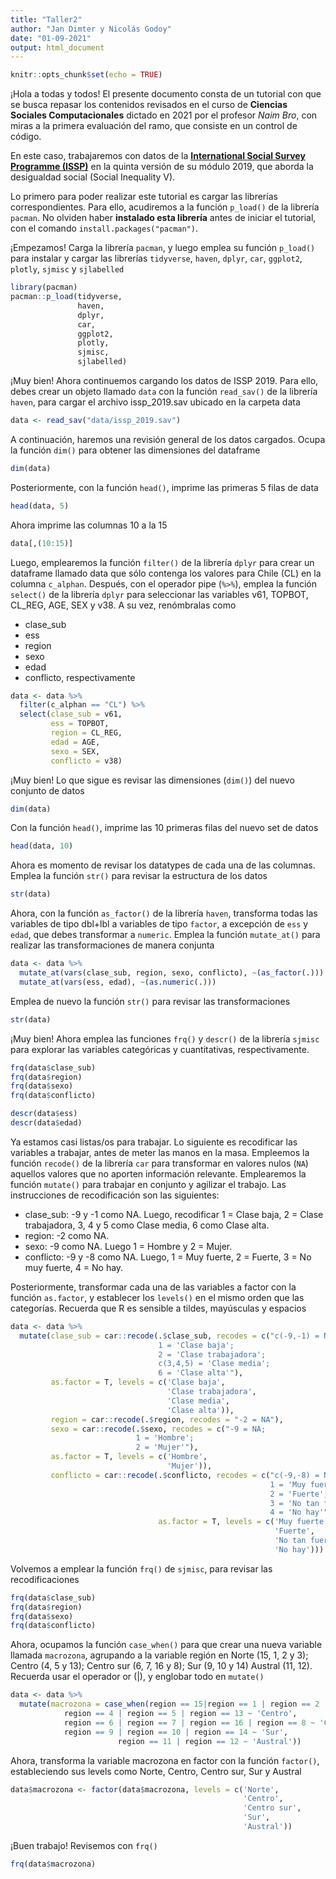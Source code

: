 ```yaml
---
title: "Taller2"
author: "Jan Dimter y Nicolás Godoy"
date: "01-09-2021"
output: html_document
---
```


```r
knitr::opts_chunk$set(echo = TRUE)
```

¡Hola a todas y todos! El presente documento consta de un tutorial con que se busca repasar los contenidos revisados en el curso de **Ciencias Sociales Computacionales** dictado en 2021 por el profesor _Naim Bro_, con miras a la primera evaluación del ramo, que consiste en un control de código. 

En este caso, trabajaremos con datos de la [**International Social Survey Programme (ISSP)**](http://w.issp.org/data-download/by-year/) en la quinta versión de su módulo 2019, que aborda la desigualdad social (Social Inequality V).

Lo primero para poder realizar este tutorial es cargar las librerías correspondientes. Para ello, acudiremos a la función `p_load()` de la librería `pacman`. No olviden haber **instalado esta librería** antes de iniciar el tutorial, con el comando `install.packages("pacman")`.

¡Empezamos! Carga la librería `pacman`, y luego emplea su función `p_load()` para instalar y cargar las librerías `tidyverse`, `haven`, `dplyr`, `car`, `ggplot2`, `plotly`, `sjmisc` y `sjlabelled`

```r
library(pacman)
pacman::p_load(tidyverse,
               haven,
               dplyr, 
               car,
               ggplot2,
               plotly,
               sjmisc,
               sjlabelled)
```

¡Muy bien! Ahora continuemos cargando los datos de ISSP 2019. Para ello, debes crear un objeto llamado `data` con la función `read_sav()` de la librería `haven`, para cargar el archivo issp_2019.sav ubicado en la carpeta data

```r
data <- read_sav("data/issp_2019.sav")
```

A continuación, haremos una revisión general de los datos cargados. Ocupa la función `dim()` para obtener las dimensiones del dataframe

```r
dim(data)
```

Posteriormente, con la función `head()`, imprime las primeras 5 filas de data

```r
head(data, 5)
```

Ahora imprime las columnas 10 a la 15

```r
data[,(10:15)]
```

Luego, emplearemos la función `filter()` de la librería `dplyr` para crear un dataframe llamado data que sólo contenga los valores para Chile (CL) en la columna `c_alphan`. Después, con el operador pipe (`%>%`), emplea la función `select()` de la librería `dplyr` para seleccionar las variables v61, TOPBOT, CL_REG, AGE, SEX y v38. A su vez, renómbralas como

- clase_sub
- ess
- region
- sexo
- edad
- conflicto, respectivamente

```r
data <- data %>% 
  filter(c_alphan == "CL") %>% 
  select(clase_sub = v61,
         ess = TOPBOT,
         region = CL_REG,
         edad = AGE,
         sexo = SEX,
         conflicto = v38)
```

¡Muy bien! Lo que sigue es revisar las dimensiones (`dim()`) del nuevo conjunto de datos

```r
dim(data)
```

Con la función `head()`, imprime las 10 primeras filas del nuevo set de datos

```r
head(data, 10)
```

Ahora es momento de revisar los datatypes de cada una de las columnas. Emplea la función `str()` para revisar la estructura de los datos

```r
str(data)
```

Ahora, con la función `as_factor()` de la librería `haven`, transforma todas las variables de tipo dbl+lbl a variables de tipo `factor`, a excepción de `ess` y `edad`, que debes transformar a `numeric`. Emplea la función `mutate_at()` para realizar las transformaciones de manera conjunta

```r
data <- data %>% 
  mutate_at(vars(clase_sub, region, sexo, conflicto), ~(as_factor(.))) %>% 
  mutate_at(vars(ess, edad), ~(as.numeric(.)))
```

Emplea de nuevo la función `str()` para revisar las transformaciones

```r
str(data)
```

¡Muy bien! Ahora emplea las funciones `frq()` y `descr()` de la librería `sjmisc` para explorar las variables categóricas y cuantitativas, respectivamente. 

```r
frq(data$clase_sub)
frq(data$region)
frq(data$sexo)
frq(data$conflicto)

descr(data$ess)
descr(data$edad)
```

Ya estamos casi listas/os para trabajar. Lo siguiente es recodificar las variables a trabajar, antes de meter las manos en la masa. Empleemos la función `recode()` de la librería `car` para transformar en valores nulos (`NA`) aquellos valores que no aporten información relevante. Emplearemos la función `mutate()` para trabajar en conjunto y agilizar el trabajo. Las instrucciones de recodificación son las siguientes: 

- clase_sub: -9 y -1 como NA. Luego, recodificar 1 = Clase baja, 2 = Clase trabajadora, 3, 4 y 5 como Clase media, 6 como Clase alta. 
- region: -2 como NA. 
- sexo: -9 como NA. Luego 1 = Hombre y 2 = Mujer. 
- conflicto: -9 y -8 como NA. Luego, 1 = Muy fuerte, 2 = Fuerte, 3 = No muy fuerte, 4 = No hay. 

Posteriormente, transformar cada una de las variables a factor con la función `as.factor`, y establecer los `levels()` en el mismo orden que las categorías. Recuerda que R es sensible a tildes, mayúsculas y espacios

```r
data <- data %>% 
  mutate(clase_sub = car::recode(.$clase_sub, recodes = c("c(-9,-1) = NA;
                                 1 = 'Clase baja'; 
                                 2 = 'Clase trabajadora'; 
                                 c(3,4,5) = 'Clase media'; 
                                 6 = 'Clase alta'"),
         as.factor = T, levels = c('Clase baja', 
                                   'Clase trabajadora',
                                   'Clase media',
                                   'Clase alta')), 
         region = car::recode(.$region, recodes = "-2 = NA"), 
         sexo = car::recode(.$sexo, recodes = c("-9 = NA;
                            1 = 'Hombre';
                            2 = 'Mujer'"),
         as.factor = T, levels = c('Hombre',
                                   'Mujer')),
         conflicto = car::recode(.$conflicto, recodes = c("c(-9,-8) = NA;
                                                          1 = 'Muy fuerte';
                                                          2 = 'Fuerte';
                                                          3 = 'No tan fuerte';
                                                          4 = 'No hay'"),
                                 as.factor = T, levels = c('Muy fuerte',
                                                           'Fuerte',
                                                           'No tan fuerte',
                                                           'No hay')))
```

Volvemos a emplear la función `frq()` de `sjmisc`, para revisar las recodificaciones

```r
frq(data$clase_sub)
frq(data$region)
frq(data$sexo)
frq(data$conflicto)
```

Ahora, ocupamos la función `case_when()` para que crear una nueva variable llamada `macrozona`, agrupando a la variable región en Norte (15, 1, 2 y 3); Centro (4, 5 y 13); Centro sur (6, 7, 16 y 8); Sur (9, 10 y 14) Austral (11, 12). Recuerda usar el operador or (|), y englobar todo en `mutate()`

```r
data <- data %>% 
  mutate(macrozona = case_when(region == 15|region == 1 | region == 2 | region == 3 ~ 'Norte',
            region == 4 | region == 5 | region == 13 ~ 'Centro',
            region == 6 | region == 7 | region == 16 | region == 8 ~ 'Centro sur',
            region == 9 | region == 10 | region == 14 ~ 'Sur',
                        region == 11 | region == 12 ~ 'Austral'))
```

Ahora, transforma la variable macrozona en factor con la función `factor()`, estableciendo sus levels como Norte, Centro, Centro sur, Sur y Austral

```r
data$macrozona <- factor(data$macrozona, levels = c('Norte',
                                                    'Centro',
                                                    'Centro sur',
                                                    'Sur',
                                                    'Austral'))
```


¡Buen trabajo! Revisemos con `frq()`

```r
frq(data$macrozona)
```





